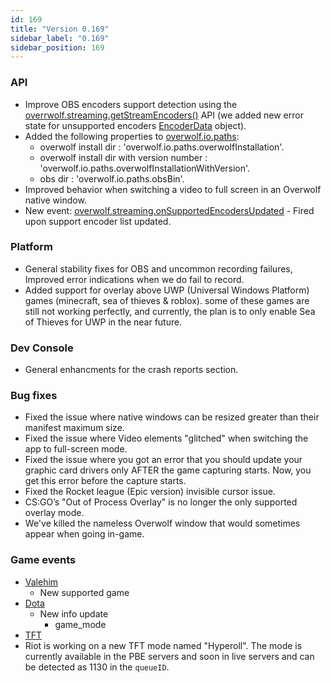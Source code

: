 ```yaml
---
id: 169
title: "Version 0.169"
sidebar_label: "0.169"
sidebar_position: 169
---
```


### API

* Improve OBS encoders support detection using the [overrwolf.streaming.getStreamEncoders()](/api/streaming#getstreamencoderscallback) API (we added new error state for unsupported encoders [EncoderData](/api/streaming#encoderdata-object) object).
* Added the following properties to [overwolf.io.paths](/api/io/paths):
  * overwolf install dir : 'overwolf.io.paths.overwolfInstallation'.
  * overwolf install dir with version number : 'overwolf.io.paths.overwolfInstallationWithVersion'.
  * obs dir : 'overwolf.io.paths.obsBin'.
* Improved behavior when switching a video to full screen in an Overwolf native window.
* New event: [overwolf.streaming.onSupportedEncodersUpdated](/api/streaming#supportedencodersupdatedevent-object) -  Fired upon support encoder list updated.

### Platform

* General stability fixes for OBS and uncommon recording failures, Improved error indications when we do fail to record.
* Added support for overlay above UWP (Universal Windows Platform) games (minecraft, sea of thieves & roblox). some of these games are still not working perfectly, and currently, the plan is to only enable Sea of Thieves for UWP in the near future. 

### Dev Console

* General enhancments for the crash reports section.

### Bug fixes

* Fixed the issue where native windows can be resized greater than their manifest maximum size.
* Fixed the issue where Video elements "glitched" when switching the app to full-screen mode.
* Fixed the issue where you got an error that you should update your graphic card drivers only AFTER the game capturing starts. Now, you get this error before the capture starts.
* Fixed the Rocket league (Epic version) invisible cursor issue.
* CS:GO’s "Out of Process Overlay" is no longer the only supported overlay mode.
* We've killed the nameless Overwolf window that would sometimes appear when going in-game.

### Game events

* [Valehim](/api/games/events/valheim)
  * New supported game
* [Dota](/api/games/events/dota-2)
  * New info update
    * game_mode
* [TFT](/api/games/events/teamfight-tactics)
 * Riot is working on a new TFT mode named "Hyperoll". The mode is currently available in the PBE servers and soon in live servers and can be detected as 1130 in the `queueID`.

